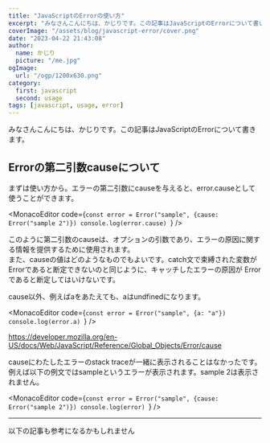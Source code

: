 ```yaml
---
title: "JavaScriptのErrorの使い方"
excerpt: "みなさんこんにちは、かじりです。この記事はJavaScriptのErrorについて書いています"
coverImage: "/assets/blog/javascript-error/cover.png"
date: "2023-04-22 21:43:08"
author:
  name: かじり
  picture: "/me.jpg"
ogImage:
  url: "/ogp/1200x630.png"
category:
  first: javascript
  second: usage
tags: [javascript, usage, error]
---
```


みなさんこんにちは、かじりです。この記事はJavaScriptのErrorについて書きます。

<Toc/>

## Errorの第二引数causeについて

まずは使い方から。エラーの第二引数にcauseを与えると、error.causeとして使うことができます。

<MonacoEditor
  code={`const error = Error("sample", {cause: Error("sample 2")})
console.log(error.cause)
`}
/>

このように第二引数のcauseは、オプションの引数であり、エラーの原因に関する情報を提供するために使用されます。  
また、causeの値はどのようなものでもよいです。catch文で束縛された変数がErrorであると断定できないのと同じように、キャッチしたエラーの原因が Errorであると断定してはいけないです。  

cause以外、例えばaをあたえても、aはundfinedになります。

<MonacoEditor
  code={`const error = Error("sample", {a: "a"})
console.log(error.a)
`}
/>

https://developer.mozilla.org/en-US/docs/Web/JavaScript/Reference/Global_Objects/Error/cause

causeにわたしたエラーのstack traceが一緒に表示されることはなかったです。例えば以下の例文ではsampleというエラーが表示されます。sample 2は表示されません。

<MonacoEditor
  code={`const error = Error("sample", {cause: Error("sample 2")})
console.log(error)
`}
/>

---

以下の記事も参考になるかもしれません

<MyLink link="/javascript-promise" text="JavaScriptのpromiseの使い方"/>
